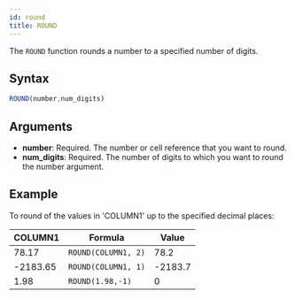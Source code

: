 ```yaml
---
id: round 
title: ROUND 
---
```


The `ROUND` function rounds a number to a specified number of digits.

## Syntax

```javascript
ROUND(number,num_digits)
```

## Arguments

* **number**: Required. The number or cell reference that you want to round.
* **num_digits**: Required. The number of digits to which you want to round the number argument.

## Example

To round of the values in 'COLUMN1' up to the specified decimal places:

| COLUMN1  | Formula             | Value   |
|----------|---------------------|---------|
| 78.17    | `ROUND(COLUMN1, 2)` | 78.2    |
| -2183.65 | `ROUND(COLUMN1, 1)` | -2183.7 |
| 1.98     | `ROUND(1.98,-1)`    | 0       |
